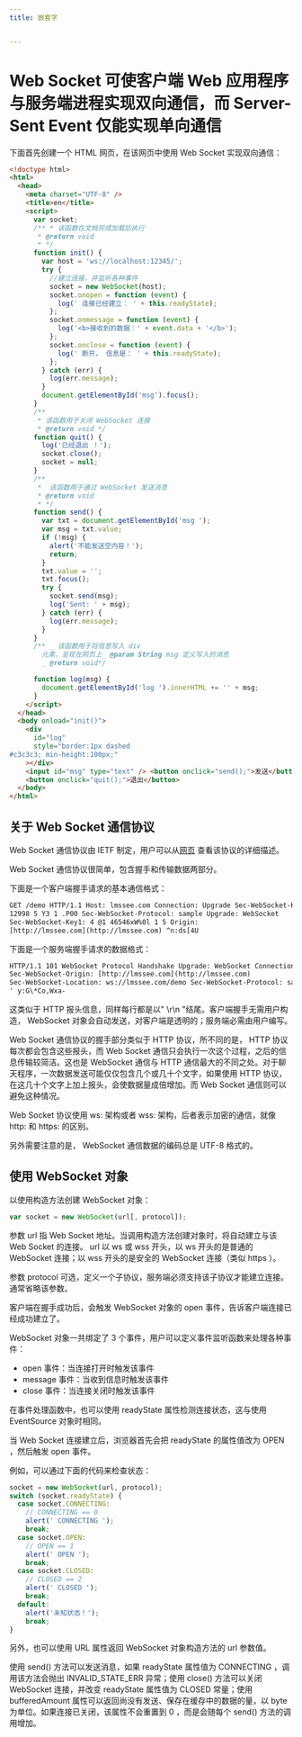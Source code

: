```yaml
---
title: 嵌套字


---
```


# Web Socket 可使客户端 Web 应用程序与服务端进程实现双向通信，而 Server-Sent Event 仅能实现单向通信

下面首先创建一个 HTML 网页，在该网页中使用 Web Socket 实现双向通信：

```html
<!doctype html>
<html>
  <head>
    <meta charset="UTF-8" />
    <title>en</title>
    <script>
      var socket;
      /** * 该函数在文档完成加载后执行
       * @return void
       * */
      function init() {
        var host = 'ws://localhost:12345/';
        try {
          //建立连接，并监听各种事件
          socket = new WebSocket(host);
          socket.onopen = function (event) {
            log(' 连接已经建立： ' + this.readyState);
          };
          socket.onmessage = function (event) {
            log('<b>接收到的数据：' + event.data + '</b>');
          };
          socket.onclose = function (event) {
            log(' 断开， 信息是： ' + this.readyState);
          };
        } catch (err) {
          log(err.message);
        }
        document.getElementById('msg').focus();
      }
      /**
       * 该函数用于关闭 WebSocket 连接
       * @return void */
      function quit() {
        log('已经退出 ！');
        socket.close();
        socket = null;
      }
      /**
       *  该函数用于通过 WebSocket 发送消息
       * @return void
       * */
      function send() {
        var txt = document.getElementById('msg ');
        var msg = txt.value;
        if (!msg) {
          alert('不能发送空内容！');
          return;
        }
        txt.value = '';
        txt.focus();
        try {
          socket.send(msg);
          log('Sent: ' + msg);
        } catch (err) {
          log(err.message);
        }
      }
      /** _ 该函数用于将信息写入 div
        元素，呈现在网页上_ @param String msg 定义写入的消息
        _ @return void*/

      function log(msg) {
        document.getElementById('log ').innerHTML += '' + msg;
      }
    </script>
  </head>
  <body onload="init()">
    <div
      id="log"
      style="border:1px dashed
#c3c3c3; min-height:100px;"
    ></div>
    <input id="msg" type="text" /> <button onclick="send();">发送</button>
    <button onclick="quit();">退出</button>
  </body>
</html>
```

## 关于 Web Socket 通信协议

Web Socket 通信协议由 IETF 制定，用户可以从[网页](http://tools.ietf.org/html/draft-hixiethewebsocketprotocol-76) 查看该协议的详细描述。

Web Socket 通信协议很简单，包含握手和传输数据两部分。

下面是一个客户端握手请求的基本通信格式：

```html
GET /demo HTTP/1.1 Host: lmssee.com Connection: Upgrade Sec-WebSocket-Key2:
12998 5 Y3 1 .P00 Sec-WebSocket-Protocol: sample Upgrade: WebSocket
Sec-WebSocket-Key1: 4 @1 46546xW%0l 1 5 Origin:
[http://lmssee.com](http://lmssee.com) ^n:ds[4U
```

下面是一个服务端握手请求的数据格式：

```html
HTTP/1.1 101 WebSocket Protocol Handshake Upgrade: WebSocket Connection: Upgrade
Sec-WebSocket-Origin: [http://lmssee.com](http://lmssee.com)
Sec-WebSocket-Location: ws://lmssee.com/demo Sec-WebSocket-Protocol: sample 8jKS
' y:G\*Co,Wxa-
```

这类似于 HTTP 报头信息，同样每行都是以" \r\n "结尾。客户端握手无需用户构造， WebSocket 对象会自动发送，对客户端是透明的；服务端必需由用户编写。

Web Socket 通信协议的握手部分类似于 HTTP 协议，所不同的是， HTTP 协议每次都会包含这些报头，而 Web Socket 通信只会执行一次这个过程，之后的信息传输较简洁。这也是 WebSocket 通信与
HTTP 通信最大的不同之处。对于聊天程序，一次数据发送可能仅仅包含几个或几十个文字，如果使用 HTTP 协议，在这几十个文字上加上报头，会使数据量成倍增加。而 Web Socket 通信则可以避免这种情况。

Web Socket 协议使用 ws: 架构或者 wss: 架构，后者表示加密的通信，就像 http: 和 https: 的区别。

另外需要注意的是， WebSocket 通信数据的编码总是 UTF-8 格式的。

## 使用 WebSocket 对象

以使用构造方法创建 WebSocket 对象：

```js
var socket = new WebSocket(url[, protocol]);
```

参数 url 指 Web Socket 地址。当调用构造方法创建对象时，将自动建立与该 Web Socket 的连接。 url 以 ws 或 wss 开头，以 ws 开头的是普通的 WebSocket 连接；以 wss
开头的是安全的 WebSocket 连接（类似 https ）。

参数 protocol 可选，定义一个子协议，服务端必须支持该子协议才能建立连接。通常省略该参数。

客户端在握手成功后，会触发 WebSocket 对象的 open 事件，告诉客户端连接已经成功建立了。

WebSocket 对象一共绑定了 3 个事件，用户可以定义事件监听函数来处理各种事件：

- open 事件：当连接打开时触发该事件
- message 事件：当收到信息时触发该事件
- close 事件：当连接关闭时触发该事件

在事件处理函数中，也可以使用 readyState 属性检测连接状态，这与使用 EventSource 对象时相同。

当 Web Socket 连接建立后，浏览器首先会把 readyState 的属性值改为 OPEN ，然后触发 open 事件。

例如，可以通过下面的代码来检查状态：

```js
socket = new WebSocket(url, protocol);
switch (socket.readyState) {
  case socket.CONNECTING:
    // CONNECTING == 0
    alert(' CONNECTING ');
    break;
  case socket.OPEN:
    // OPEN == 1
    alert(' OPEN ');
    break;
  case socket.CLOSED:
    // CLOSED == 2
    alert(' CLOSED ');
    break;
  default:
    alert('未知状态！');
    break;
}
```

另外，也可以使用 URL 属性返回 WebSocket 对象构造方法的 url 参数值。

使用 send() 方法可以发送消息，如果 readyState 属性值为 CONNECTING ，调用该方法会抛出 INVALID_STATE_ERR 异常；使用 close() 方法可以关闭 WebSocket
连接，并改变 readyState 属性值为 CLOSED 常量；使用 bufferedAmount 属性可以返回尚没有发送、保存在缓存中的数据的量，以 byte 为单位。如果连接已关闭，该属性不会重置到 0 ，而是会随每个
send() 方法的调用增加。

            